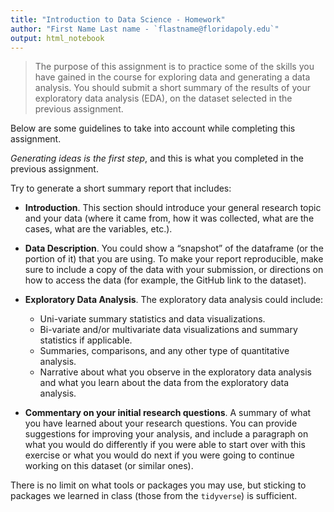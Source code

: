 ```yaml
---
title: "Introduction to Data Science - Homework"
author: "First Name Last name - `flastname@floridapoly.edu`"
output: html_notebook
---
```



> The purpose of this assignment is to practice some of the skills you have gained in the course for exploring data and generating a data analysis. You should submit a short summary of the results of your exploratory data analysis (EDA), on the dataset selected in the previous assignment. 

Below are some guidelines to take into account while completing this assignment.

_Generating ideas is the first step_, and this is what you completed in the previous assignment. 

Try to generate a short summary report that includes:

- **Introduction**. This section should introduce your general research topic and your data (where it came from, how it was collected, what are the cases, what are the variables, etc.).

- **Data Description**. You could show a "snapshot" of the dataframe (or the portion of it) that you are using. To make your report reproducible, make sure to include a copy of the data with your submission, or directions on how to access the data (for example, the GitHub link to the dataset).

- **Exploratory Data Analysis**. The exploratory data analysis could include:

  * Uni-variate summary statistics and data visualizations.
  * Bi-variate and/or multivariate data visualizations and summary statistics if applicable.
  * Summaries, comparisons, and any other type of quantitative analysis.
  * Narrative about what you observe in the exploratory data analysis and what you learn about the data from the exploratory data analysis.

- **Commentary on your initial research questions**. A summary of what you have learned about your research questions. You can provide suggestions for improving your analysis, and include a paragraph on what you would do differently if you were able to start over with this exercise or what you would do next if you were going to continue working on this dataset (or similar ones).


There is no limit on what tools or packages you may use, but sticking to packages we learned in class (those from the `tidyverse`) is sufficient.